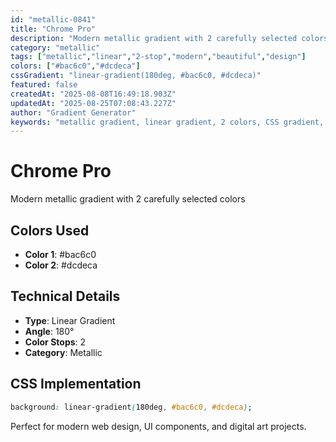 ```yaml
---
id: "metallic-0841"
title: "Chrome Pro"
description: "Modern metallic gradient with 2 carefully selected colors"
category: "metallic"
tags: ["metallic","linear","2-stop","modern","beautiful","design"]
colors: ["#bac6c0","#dcdeca"]
cssGradient: "linear-gradient(180deg, #bac6c0, #dcdeca)"
featured: false
createdAt: "2025-08-08T16:49:18.903Z"
updatedAt: "2025-08-25T07:08:43.227Z"
author: "Gradient Generator"
keywords: "metallic gradient, linear gradient, 2 colors, CSS gradient, design, #bac6c0, #dcdeca"
---
```


# Chrome Pro

Modern metallic gradient with 2 carefully selected colors

## Colors Used
- **Color 1**: #bac6c0
- **Color 2**: #dcdeca

## Technical Details
- **Type**: Linear Gradient
- **Angle**: 180°
- **Color Stops**: 2
- **Category**: Metallic

## CSS Implementation
```css
background: linear-gradient(180deg, #bac6c0, #dcdeca);
```

Perfect for modern web design, UI components, and digital art projects.
